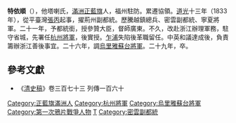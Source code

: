 {{Manchu name|[[他塔喇氏|他塔喇]]}}
'''特依順'''（{{bd|?||1849年|}}），他塔喇氏，[[滿洲正藍旗|滿洲正藍旗]]人，福州駐防。累遷協領。[[道光|道光]]十三年（1833年），從平臺灣[[張丙|張丙]]起事，擢荊州副都統。歷騰越鎮總兵、密雲副都統、寧夏將軍。二十一年，予都統銜，授參贊大臣，督師廣東。不久，改赴浙江辦理軍務，駐守省城，先署任[[杭州將軍|杭州將軍]]，後實授。[[乍浦|乍浦]]失陷後革職留任。中英和議達成後，負責籌辦浙江善後事宜。二十六年，調[[烏里雅蘇台將軍|烏里雅蘇台將軍]]。二十九年，卒。

==參考文獻==
*《[[清史稿|清史稿]]》卷三百七十三 列傳一百六十

[[Category:正藍旗滿洲人|Category:正藍旗滿洲人]]
[[Category:杭州將軍|Category:杭州將軍]]
[[Category:烏里雅蘇台將軍|Category:烏里雅蘇台將軍]]
[[Category:第一次鴉片戰爭人物|Category:第一次鴉片戰爭人物]]
[[Category:他塔喇氏|T]]
[[Category:密雲副都統|Category:密雲副都統]]